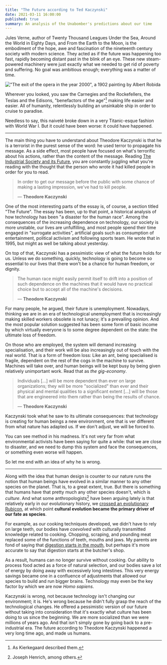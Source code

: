 ```yaml
---
title: "The Future according to Ted Kaczynski"
date: 2021-03-11 16:00:00
published: true
summary: An analysis of the Unabomber's predictions about our time
---
```


Jules Verne, author of <book>Twenty Thousand Leagues Under the Sea</book>, <book>Around the World in Eighty Days</book>,
and <book>From the Earth to the Moon</book>, is the embodiment of the hope, awe and fascination of the nineteenth
century society with modern science. They acted as if the future was happening too fast, rapidly becoming distant past in the blink of an eye.
These new steam-powered machinery were just exactly what we needed to get rid of poverty and suffering. No goal was ambitious enough; everything was a matter of time.

!["The exit of the opera in the year 2000", a 1902 painting by Albert Robida](./Sortie_de_l'opéra_en_l'an_2000.jpg)

Wherever you looked, you saw the Carnegies and the Rockefellers, the Teslas and the Edisons, "benefactors of the age"[^1]
making life easier and easier. All of humanity, relentlessly building an unsinkable ship in order to cruise to paradise.

Needless to say, this naiveté broke down in a very Titanic-esque fashion with World War I. But it could have been worse: it could have happened.

---

The main thing you have to understand about Theodore Kaczynski is that he is a terrorist in the purest sense of the word:
he used terror to propagate his message. As a side effect, most people have focused on what's terrorific about his actions,
rather than the content of the message. Reading [The Industrial Society and its Future](https://en.wikipedia.org/wiki/Unabomber_Manifesto), you are constantly
juggling what you're reading with the thought that the person who wrote it had killed people in order for you to read.

> In order to get our message before the public with some chance of making a lasting impression, we've had to kill people.
>
> — **Theodore Kaczynski**

One of the most interesting parts of the essay is, of course, a section titled "The Future". The essay has been, up to that
point, a historical analysis of how technology has been "a disaster for the human race". Among the consequences of the
increasing dependence on technology, our society is more unstable, our lives are unfulfilling, and most people spend their
time engaged in "surrogate activities", artificial goals such as consumption of entertainment, political activism and following sports team.
He wrote that in 1995, but might as well be talking about yesterday.

On top of that, Kaczynski has a pessimistic view of what the future holds for us. Unless we do something, quickly, technology is
going to become so essential to our lives that there won't be a chance for human freedom, or dignity.

> The human race might easily permit itself to drift into a position of such dependence on the machines that it would have no practical choice but to accept all of the machine's decisions.
>
> — **Theodore Kaczynski**

For many people, he argued, their future is unemployment. Nowadays, thinking we are in an era of technological
unemployment that is increasingly making skilled workers obsolete is not lunacy; it's a prevailing opinion. And the most popular
solution suggested has been some form of basic income by which virtually everyone is to some degree dependent on the state: the ultimate loss of freedom.

On those who are employed, the system will demand increasing specialisation, and their work will be also increasingly out
of touch with the real world. That is a form of freedom loss: Like an ant, being specialised is fragile,
dependent on the rest of the cogs in the machine to survive. Machines will take over, and human beings will be kept busy
by being given relatively unimportant work. Read that as _the gig-economy_.

> Individuals [...] will be more dependent than ever on large organizations; they will be more "socialized" than ever and their physical and mental qualities to a significant extent [...] will be those that are engineered into them rather than being the results of chance.
>
> — **Theodore Kaczynski**

Kaczynski took what he saw to its ultimate consequences: that technology is creating for human beings a new environment,
one that is ver different from what nature has adapted us. If we don't adjust, we will be forced to.

You can see method in his madness. It's not very far from what environmental activists have been saying for quite a while: that we are close to
disaster, and we need to dump this system and face the consequences, or something even worse will happen.

So let me end with an idea of why he is wrong.

---

Along with the idea that human design is counter to our nature runs the notion that human beings have evolved
in a similar manner to any other species on the planet. That is, to a great extent, true. But there is something
that humans have that pretty much any other species doesn't, which is _culture_. And what some anthropologists[^2] have been arguing
lately is that relatively early in our evolutionary history, we [crossed an evolutionary Rubicon](https://en.wikipedia.org/wiki/Crossing_the_Rubicon),
at which point **cultural evolution became the primary driver of our fate as species**.

For example, as our cooking techniques developed, we didn't have to rely on large teeth, our bodies have _coevolved_ with culturally transmitted knowledge related to cooking.
Chopping, scraping, and pounding meat replaced some of the functions of teeth, mouths and jaws. My parents are fond of saying
that [digestion starts in the mouth](https://www.verywellhealth.com/why-healthy-digestion-begins-in-the-mouth-4150070),
but perhaps it's more accurate to say that digestion starts at the butcher's shop.

As a result, humans can no longer survive without cooking. Our ability to process food acted as a force of natural selection,
and our bodies save a lot of energy by doing away with excessively long intestines. This very energy savings became
one in a confluence of adjustments that allowed our species to build and run bigger brains. Technology may even be the key
factor by which we are now _Homo sapiens_.

Kaczynski is wrong, not because technology isn't changing our environment; it is. He's wrong because he didn't fully grasp
the reach of the technological changes. He offered a pessimistic version of our future without taking into consideration that it's exactly what culture has been doing to us
since the beginning. We are more socialized than we were millions of years ago. And that isn't simply gone by going back to a
pre-industrial era. The future according to Theodore Kaczynski happened a very long time ago, and made us humans.

[^1]: As Kierkegaard described them.
[^2]: Joseph Henrich, among others.
